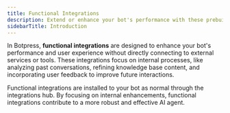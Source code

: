 ```yaml
---
title: Functional Integrations
description: Extend or enhance your bot's performance with these prebuilt integrations.
sidebarTitle: Introduction
---
```


In Botpress, **functional integrations** are designed to enhance your bot's performance and user experience without directly connecting to external services or tools. These integrations focus on internal processes, like analyzing past conversations, refining knowledge base content, and incorporating user feedback to improve future interactions.

Functional integrations are installed to your bot as normal through the integrations hub. By focusing on internal enhancements, functional integrations contribute to a more robust and effective AI agent.
